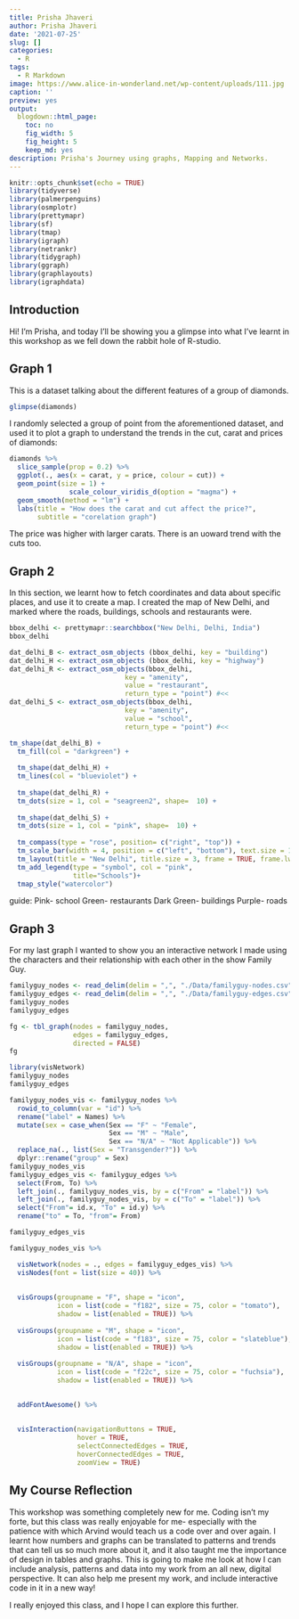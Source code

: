```yaml
---
title: Prisha Jhaveri
author: Prisha Jhaveri
date: '2021-07-25'
slug: []
categories:
  - R
tags:
  - R Markdown
image: https://www.alice-in-wonderland.net/wp-content/uploads/111.jpg
caption: ''
preview: yes
output:
  blogdown::html_page:
    toc: no
    fig_width: 5
    fig_height: 5
    keep_md: yes
description: Prisha's Journey using graphs, Mapping and Networks.
---
```


```r
knitr::opts_chunk$set(echo = TRUE)
library(tidyverse)
library(palmerpenguins)
library(osmplotr)
library(prettymapr)
library(sf)
library(tmap)
library(igraph)
library(netrankr)
library(tidygraph)
library(ggraph)
library(graphlayouts)
library(igraphdata)

```

## Introduction

Hi! I'm Prisha, and today I'll be showing you a glimpse into what I've learnt in this workshop as we fell down the rabbit hole of R-studio.

## Graph 1

This is a dataset talking about the different features of a group of diamonds.

```r
glimpse(diamonds)
```

I randomly selected a group of point from the aforementioned dataset, and used it to plot a graph to understand the trends in the cut, carat and prices of diamonds:

```r
diamonds %>% 
  slice_sample(prop = 0.2) %>% 
  ggplot(., aes(x = carat, y = price, colour = cut)) +
  geom_point(size = 1) +
               scale_colour_viridis_d(option = "magma") +
  geom_smooth(method = "lm") +
  labs(title = "How does the carat and cut affect the price?",
       subtitle = "corelation graph")
```
The price was higher with larger carats. There is an uoward trend with the cuts too.

## Graph 2

In this section, we learnt how to fetch coordinates and data about specific places, and use it to create a map. I created the map of New Delhi, and marked where the roads, buildings, schools and restaurants were. 

```r
bbox_delhi <- prettymapr::searchbbox("New Delhi, Delhi, India")
bbox_delhi
```

```r

dat_delhi_B <- extract_osm_objects (bbox_delhi, key = "building") 
dat_delhi_H <- extract_osm_objects (bbox_delhi, key = "highway")
dat_delhi_R <- extract_osm_objects(bbox_delhi, 
                             key = "amenity", 
                             value = "restaurant", 
                             return_type = "point") #<<
dat_delhi_S <- extract_osm_objects(bbox_delhi, 
                             key = "amenity", 
                             value = "school",
                             return_type = "point") #<<

```

```r
tm_shape(dat_delhi_B) +
  tm_fill(col = "darkgreen") +
  
  tm_shape(dat_delhi_H) +
  tm_lines(col = "blueviolet") +
  
  tm_shape(dat_delhi_R) +
  tm_dots(size = 1, col = "seagreen2", shape=  10) +
  
  tm_shape(dat_delhi_S) +
  tm_dots(size = 1, col = "pink", shape=  10) +
  
  tm_compass(type = "rose", position= c("right", "top")) +
  tm_scale_bar(width = 4, position = c("left", "bottom"), text.size = 1) +
  tm_layout(title = "New Delhi", title.size = 3, frame = TRUE, frame.lwd = 5, bg.color = "lightyellow") +
  tm_add_legend(type = "symbol", col = "pink",
                title="Schools")+
  tmap_style("watercolor")
```
guide:
Pink- school
Green- restaurants
Dark Green- buildings
Purple- roads


## Graph 3
For my last graph I wanted to show you an interactive network I made using the characters and their relationship with each other in the show Family Guy.

```r
familyguy_nodes <- read_delim(delim = ",", "./Data/familyguy-nodes.csv" )
familyguy_edges <- read_delim(delim = ",", "./Data/familyguy-edges.csv")
familyguy_nodes
familyguy_edges
```

```r
fg <- tbl_graph(nodes = familyguy_nodes, 
                edges = familyguy_edges, 
                directed = FALSE)
fg
```

```r
library(visNetwork)
familyguy_nodes
familyguy_edges

familyguy_nodes_vis <- familyguy_nodes %>% 
  rowid_to_column(var = "id") %>% 
  rename("label" = Names) %>% 
  mutate(sex = case_when(Sex == "F" ~ "Female",
                         Sex == "M" ~ "Male",
                         Sex == "N/A" ~ "Not Applicable")) %>% 
  replace_na(., list(Sex = "Transgender?")) %>% 
  dplyr::rename("group" = Sex)
familyguy_nodes_vis
familyguy_edges_vis <- familyguy_edges %>% 
  select(From, To) %>% 
  left_join(., familyguy_nodes_vis, by = c("From" = "label")) %>% 
  left_join(., familyguy_nodes_vis, by = c("To" = "label")) %>%
  select("From"= id.x, "To" = id.y) %>% 
  rename("to" = To, "from"= From)

familyguy_edges_vis
```


```r
familyguy_nodes_vis %>%

  visNetwork(nodes = ., edges = familyguy_edges_vis) %>% 
  visNodes(font = list(size = 40)) %>% 
  
  
  visGroups(groupname = "F", shape = "icon", 
            icon = list(code = "f182", size = 75, color = "tomato"),
            shadow = list(enabled = TRUE)) %>% 
  
  visGroups(groupname = "M", shape = "icon", 
            icon = list(code = "f183", size = 75, color = "slateblue"), 
            shadow = list(enabled = TRUE)) %>% 
  
  visGroups(groupname = "N/A", shape = "icon", 
            icon = list(code = "f22c", size = 75, color = "fuchsia"), 
            shadow = list(enabled = TRUE)) %>% 
  

  addFontAwesome() %>% 
  
 
  visInteraction(navigationButtons = TRUE,
                 hover = TRUE,
                 selectConnectedEdges = TRUE,
                 hoverConnectedEdges = TRUE,
                 zoomView = TRUE) 

```

## My Course Reflection
This workshop was something completely new for me. Coding isn't my forte, but this class was really enjoyable for me- especially with the patience with which Arvind would teach us a code over and over again.
I learnt how numbers and graphs can be translated to patterns and trends that can tell us so much more about it, and it also taught me the importance of design in tables and graphs.
This is going to make me look at how I can include analysis, patterns and data into my work from an all new, digital perspective. It can also help me present my work, and include interactive code in it in a new way!

I really enjoyed this class, and I hope I can explore this further. 

